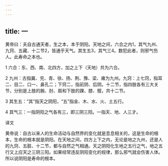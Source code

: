 ```yaml
---
---
---
```

title: 一
---




黄帝曰：夫自古通天者，生之本，本于阴阳。天地之间，六合之内1，其气九州、九窍、五藏、十二节2，皆通乎天气。其生五3，其气三4。数犯此者，则邪气伤人。此寿命之本也。

1 六合：东、西、南、北四方，加之上下（天地）共为六合。

2 九州：古指冀、兖、青、徐、扬、荆、豫、梁、雍为九州。九窍：上七窍，指耳二、目二、口一、鼻孔二；下窍二，指前阴、后阴。十二节，指四肢各有三大关节，分别是上肢的腕、肘、肩和下肢的踝、膝、髋，共十二节。

3 其生五：“其”指天之阴阳，“五”指金、木、水、火、土五行。

4 其气三：一指阴阳之气各有三，即三阴三阳。一指天、地、人三才。

译文

黄帝说：自古以来人的生命活动与自然界的变化就是息息相关的，这是生命的根本，生命的根本就是阴阳。在天地之间，四方上下之内，无论是地之九州，还是人的九窍、五脏、十二节，都与自然之气相通。天之阴阳化生地之五行之气，地之五行又上应天之三阴三阳。如果经常违反阴阳变化的规律，那么邪气就会伤害人体。所以说阴阳是寿命的根本。